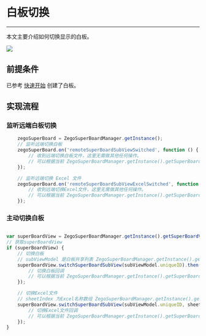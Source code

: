 # 白板切换

- - -

本文主要介绍如何切换显示的白板。

<Frame width="512" height="auto" caption=""><img src="https://storage.zego.im/sdk-doc/Pics/WhiteboardView/switch.gif" /></Frame>

## 前提条件

已参考 [快速开始](../quick-start/create-white-board.mdx) 创建了白板。

## 实现流程

### 监听远端白板切换
```javascript
    zegoSuperBoard = ZegoSuperBoardManager.getInstance();
    // 监听远端切换白板
    zegoSuperBoard.on('remoteSuperBoardSubViewSwitched', function () {
        // 收到远端切换白板文件，这里无需做其他任何操作。
        // 可以根据当前 ZegoSuperBoardManager.getInstance().getSuperBoardView().getCurrentSuperBoardSubView() 的信息更新UI，如更新当前显示白板/文件名称。
    });

    // 监听远端切换 Excel 文件
    zegoSuperBoard.on('remoteSuperBoardSubViewExcelSwitched', function () {
        // 收到远端切换Excel文件，这里无需做其他任何操作。 
        // 可以根据当前 ZegoSuperBoardManager.getInstance().getSuperBoardView().getCurrentSuperBoardSubView() 的信息更新UI，如更新当前显示Excel文件名称。
    });
```


### 主动切换白板
```javascript

var superBoardView = ZegoSuperBoardManager.getInstance().getSuperBoardView();
// 获取superBoardView
if (superBoardView) {
    // 切换白板
    // subViewModel 是白板共享列表 ZegoSuperBoardManager.getInstance().getSuperBoardSubViewModelList() 中的一个model
    superBoardView.switchSuperBoardSubView(subViewModel.uniqueID).then(function(){
        // 切换白板回调
        // 可以根据当前 ZegoSuperBoardManager.getInstance().getSuperBoardView().getCurrentSuperBoardSubView() 的信息更新UI，如更新当前显示白板/文件名称。
    });

    // 切换Excel文件
    // sheetIndex 为Excel名称数组 ZegoSuperBoardManager.getInstance().getSuperBoardView().getCurrentSuperBoardSubView().getExcelSheetNameList() 里的下标
    superBoardView.switchSuperBoardSubView(subViewModel.uniqueID, sheetIndex).then(function(){
        // 切换Excel文件回调
        // 可以根据当前 ZegoSuperBoardManager.getInstance().getSuperBoardView().getCurrentSuperBoardSubView() 的信息更新UI，如更新当前显示Excel文件名称。
    });
}
```

